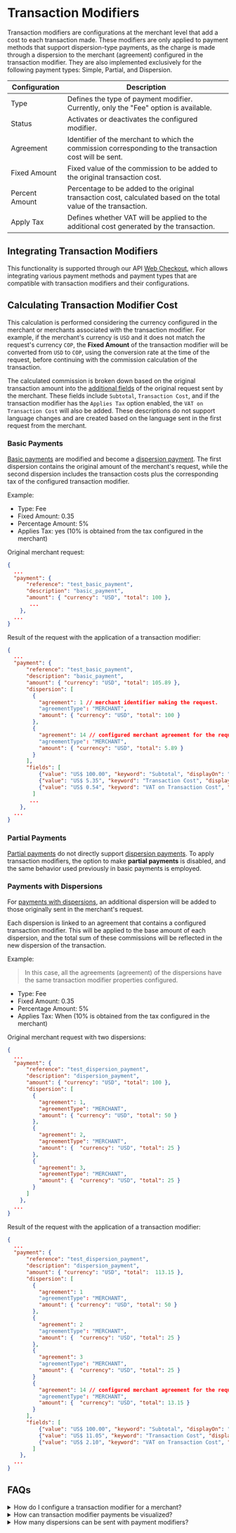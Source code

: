 
# Transaction Modifiers

Transaction modifiers are configurations at the merchant level that add a cost to each transaction made. These modifiers are only applied to payment methods that support dispersion-type payments, as the charge is made through a dispersion to the merchant (agreement) configured in the transaction modifier. They are also implemented exclusively for the following payment types: Simple, Partial, and Dispersion.

| Configuration    | Description                                                                                                           |
|------------------|-----------------------------------------------------------------------------------------------------------------------|
| Type             | Defines the type of payment modifier. Currently, only the "Fee" option is available.                                  |
| Status           | Activates or deactivates the configured modifier.                                                                     |
| Agreement        | Identifier of the merchant to which the commission corresponding to the transaction cost will be sent.                |
| Fixed Amount     | Fixed value of the commission to be added to the original transaction cost.                                           |
| Percent Amount   | Percentage to be added to the original transaction cost, calculated based on the total value of the transaction.       |
| Apply Tax        | Defines whether VAT will be applied to the additional cost generated by the transaction.                              |

## Integrating Transaction Modifiers
This functionality is supported through our API [Web Checkout](/checkout), which allows integrating various payment methods and payment types that are compatible with transaction modifiers and their configurations.

## Calculating Transaction Modifier Cost
This calculation is performed considering the currency configured in the merchant or merchants associated with the transaction modifier. For example, if the merchant's currency is `USD` and it does not match the request's currency `COP`, the **Fixed Amount** of the transaction modifier will be converted from `USD` to `COP`, using the conversion rate at the time of the request, before continuing with the commission calculation of the transaction.

The calculated commission is broken down based on the original transaction amount into the [additional fields](/checkout/additional-fields) of the original request sent by the merchant. These fields include `Subtotal`, `Transaction Cost`, and if the transaction modifier has the `Applies Tax` option enabled, the `VAT on Transaction Cost` will also be added. These descriptions do not support language changes and are created based on the language sent in the first request from the merchant.

### Basic Payments
[Basic payments](/checkout/create-session#partial-payment) are modified and become a [dispersion payment](/checkout/create-session#dispersion-payment). The first dispersion contains the original amount of the merchant's request, while the second dispersion includes the transaction costs plus the corresponding tax of the configured transaction modifier.

Example:
* Type: Fee
* Fixed Amount:  0.35
* Percentage Amount: 5%
* Applies Tax:  yes  (10% is obtained from the tax configured in the merchant)

Original merchant request:

```json
{
  ...
  "payment": {
      "reference": "test_basic_payment",
      "description": "basic_payment",
      "amount": { "currency": "USD", "total": 100 },
       ...
    },
  ...
}
```

Result of the request with the application of a transaction modifier:

```json
{
  ...
  "payment": {
      "reference": "test_basic_payment",
      "description": "basic_payment",
      "amount": { "currency": "USD", "total": 105.89 },
      "dispersion": [ 
        {
          "agreement": 1 // merchant identifier making the request.
          "agreementType": "MERCHANT",
          "amount": { "currency": "USD", "total": 100 }  
        },
        {
          "agreement": 14 // configured merchant agreement for the request.
          "agreementType": "MERCHANT",
          "amount": { "currency": "USD", "total": 5.89 }  
        }
      ],
      "fields": [
          {"value": "US$ 100.00", "keyword": "Subtotal", "displayOn": "both"},
          {"value": "US$ 5.35", "keyword": "Transaction Cost", "displayOn": "both"},
          {"value": "US$ 0.54", "keyword": "VAT on Transaction Cost", "displayOn": "both"},
        ]
       ...
    },
  ...
}
```

### Partial Payments
[Partial payments](/en/checkout/create-session#partial-payment) do not directly support [dispersion payments](/checkout/create-session#dispersion-payment). To apply transaction modifiers, the option to make __partial payments__ is disabled, and the same behavior used previously in basic payments is employed.

### Payments with Dispersions
For [payments with dispersions](/en/checkout/create-session#dispersion-payment), an additional dispersion will be added to those originally sent in the merchant's request.
 
Each dispersion is linked to an agreement that contains a configured transaction modifier. This will be applied to the base amount of each dispersion, and the total sum of these commissions will be reflected in the new dispersion of the transaction.

Example:  
> In this case, all the agreements (agreement) of the dispersions have the same transaction modifier properties configured.

* Type: Fee
* Fixed Amount:  0.35
* Percentage Amount: 5%
* Applies Tax: When (10% is obtained from the tax configured in the merchant)

Original merchant request with two dispersions:

```json
{
  ...
  "payment": {
      "reference": "test_dispersion_payment",
      "description": "dispersion_payment",
      "amount": { "currency": "USD", "total": 100 },
      "dispersion": [ 
        {
          "agreement": 1,
          "agreementType": "MERCHANT",
          "amount": { "currency": "USD", "total": 50 }  
        },
        {
          "agreement": 2,
          "agreementType": "MERCHANT",
          "amount": {  "currency": "USD", "total": 25 }  
        },
        {
          "agreement": 3,
          "agreementType": "MERCHANT",
          "amount": {  "currency": "USD", "total": 25 }  
        }
      ]
    },
  ...
}
```

Result of the request with the application of a transaction modifier:

```json
{
  ...
  "payment": {
      "reference": "test_dispersion_payment",
      "description": "dispersion_payment",
      "amount": { "currency": "USD", "total":  113.15 },
      "dispersion": [ 
        {
          "agreement": 1
          "agreementType": "MERCHANT",
          "amount": { "currency": "USD", "total": 50 }  
        },
        {
          "agreement": 2
          "agreementType": "MERCHANT",
          "amount": {  "currency": "USD", "total": 25 }  
        },
        {
          "agreement": 3
          "agreementType": "MERCHANT",
          "amount": {  "currency": "USD", "total": 25 }  
        }
        {
          "agreement": 14 // configured merchant agreement for the request.
          "agreementType": "MERCHANT",
          "amount": {  "currency": "USD", "total": 13.15 }  
        }
      ],
      "fields": [
          {"value": "US$ 100.00", "keyword": "Subtotal", "displayOn": "both"},
          {"value": "US$ 11.05", "keyword": "Transaction Cost", "displayOn": "both"},
          {"value": "US$ 2.10", "keyword": "VAT on Transaction Cost", "displayOn": "both"},
        ]
    },
  ...
}
```

## FAQs
<details>
<summary>How do I configure a transaction modifier for a merchant?</summary>
<p>request must be made to our operations team through Helpdesk, either for the creation of a new merchant or for modifying an existing one, including transaction modifier configurations.</p>
</details>

<details>
<summary>How can transaction modifier payments be visualized?</summary>
<h4>Basic Payment</h4>
<p>In the transaction panel, a transaction with the original requested amount can be viewed, along with additional transactions showing the commission for the original transaction cost.</p>
<h4>Payment with Dispersions</h4>
<p>In the transaction panel, the transactions along with their original dispersions and amounts can be viewed. Additionally, a new dispersion is included that groups the commissions for each transaction cost from the requested dispersions.</p>
</details>

<details>
<summary>How many dispersions can be sent with payment modifiers?</summary>
<p>The current configuration allows a maximum of 3 dispersions for all countries, and 4 for Ecuador. It is important to consider that since the transaction modifier adds an additional transaction to collect the commission, the maximum allowed is 3 dispersions in the request for Ecuador and 2 for other countries.</p>
</details>